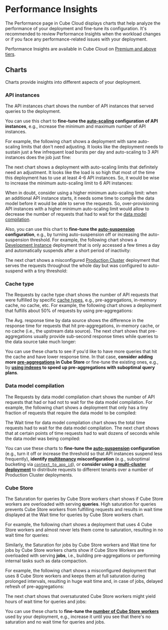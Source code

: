 # Performance Insights

The&nbsp;<Btn>Performance</Btn> page in Cube Cloud displays charts that help
analyze the performance of your deployment and fine-tune its configuration.
It's recommended to review Performance Insights when the workload changes
or if you face any performance-related issues with your deployment.

<SuccessBox>

Performance Insights are available in Cube Cloud on [Premium and above
tiers](https://cube.dev/pricing).

</SuccessBox>

## Charts

Charts provide insights into different aspects of your deployment.

### API instances

The&nbsp;<Btn>API instances</Btn> chart shows the number of API instances
that served queries to the deployment.

You can use this chart to **fine-tune the
[auto-scaling][ref-scalability-api] configuration of API instances**, e.g.,
increase the minimum and maximum number of API instances.

For example, the following chart shows a deployment with sane auto-scaling
limits that don't need adjusting. It looks like the deployment needs to
sustain just a few infrequent load bursts per day and auto-scaling to 3 API
instances does the job just fine:

<Screenshot src="https://ucarecdn.com/71de8978-8d3f-42cd-a32f-03daa73ad561/"/>

The next chart shows a deployment with auto-scaling limits that definitely
need an adjustment. It looks like the load is so high that most of the time
this deployment has to use at least 4-6 API instances. So, it would be wise
to increase the minimum auto-scaling limit to 6 API instances:

<Screenshot src="https://ucarecdn.com/e5c074b0-e4d4-442e-af48-e50ec0f61963/"/>

When in doubt, consider using a higher minimum auto-scaling limit: when an
additional API instance starts, it needs some time to compile the data model
before it would be able to serve the requests. So, over-provisioning API
instances with a higher minimum auto-scaling limit would allow to decrease
the number of requests that had to wait for the [data model
compilation](#data-model-compilation).

Also, you can use this chart to **fine-tune the
[auto-suspension][ref-auto-sus] configuration**, e.g., by turning
auto-suspension off or increasing the auto-suspension threshold.
For example, the following chart shows a [Development
Instance][ref-dev-instance] deployment that is only accessed a few times
a day and automatically suspends after a short period of inactivity:

<Screenshot src="https://ucarecdn.com/9bf6760b-805c-413c-85fb-9402b48718cb/"/>

The next chart shows a misconfigured [Production Cluster][ref-prod-cluster]
deployment that serves the requests throughout the whole day but was
configured to auto-suspend with a tiny threshold:

<Screenshot src="https://ucarecdn.com/2938ff51-0699-4f60-bba6-03a0132774f0/"/>

### Cache type

The&nbsp;<Btn>Requests by cache type</Btn> chart shows the number of API
requests that were fulfilled by specific [cache types][ref-cache-types],
e.g., pre-aggregations, in-memory cache, no cache, etc. For example, the
following chart shows a deployment that fulfills about 50% of requests by
using pre-aggregations:

<Screenshot src="https://ucarecdn.com/fe784a74-edd5-44c0-803f-267237219b1d/"/>

The&nbsp;<Btn>Avg. response time by data source</Btn> shows the difference
in the response time for requests that hit pre-aggregations, in-memory cache,
or no cache (i.e., the upstream data source). The next chart shows that
pre-aggregations usually provide sub-second response times while queries to
the data source take much longer:

<Screenshot src="https://ucarecdn.com/94ac15b6-a59c-4474-ba68-e07657d55d78/"/>

You can use these charts to see if you'd like to have more queries that hit
the cache and have lower response time. In that case, **consider adding more
[pre-aggregations][ref-pre-aggregations] in Cube Store** or fine-tune the
existing ones, e.g., by **[using indexes][ref-indexes] to speed up 
pre-aggregations with suboptimal query plans**.

### Data model compilation

The&nbsp;<Btn>Requests by data model compilation</Btn> chart shows the
number of API requests that had or had not to wait for the data model
compilation. For example, the following chart shows a deployment that
only has a tiny fraction of requests that require the data model to be
compiled:

<Screenshot src="https://ucarecdn.com/022a6a71-121a-4b45-ba97-1b0fd2571556/"/>

The&nbsp;<Btn>Wait time for data model compilation</Btn> chart
shows the total time requests had to wait for the data model compilation.
The next chart shows that at certain points of time requests had to wait
dozens of seconds while the data model was being compiled:

<Screenshot src="https://ucarecdn.com/520d7e4b-3838-48ae-b0aa-c988f588c3d7/"/>

You can use these charts to **fine-tune the [auto-suspension][ref-auto-sus]
configuration** (e.g., turn it off or increase the threshold so that API
instances suspend less frequently), **identify [multitenancy][ref-multitenancy]
misconfiguration** (e.g., suboptimal bucketing via
[`context_to_app_id`][ref-context-to-app-id]), or
**consider using a [multi-cluster deployment][ref-multi-cluster]** to
distribute requests to different tenants over a number of Production
Cluster deployments.

### Cube Store

The&nbsp;<Btn>Saturation for queries by Cube Store workers</Btn> chart
shows if Cube Store workers are overloaded with serving **queries**.
High saturation for queries prevents Cube Store workers from fulfilling
requests and results in wait time displayed at the&nbsp;<Btn>Wait time for
queries by Cube Store workers</Btn> chart.

For example, the following chart shows a deployment that uses 4 Cube Store
workers and almost never lets them come to saturation, resulting in no wait
time for queries: 

<Screenshot src="https://ucarecdn.com/9f33377e-ebf4-4227-9f49-a30b7f5bc04b/"/>

Similarly, the&nbsp;<Btn>Saturation for jobs by Cube Store workers</Btn>
and <Btn>Wait time for jobs by Cube Store workers</Btn> charts show if
Cube Store Workers are overloaded with serving **jobs**, i.e., building
pre-aggregations or performing internal tasks such as data compaction.

For example, the following chart shows a misconfigured deployment that uses
8 Cube Store workers and keeps them at full saturation during prolonged
intervals, resulting in huge wait time and, in case of jobs, delayed refresh
of pre-aggregations:

<Screenshot src="https://ucarecdn.com/eb3f8897-5358-4e5b-8507-b10c122d6206/"/>

The next chart shows that oversaturated Cube Store workers might yield
hours of wait time for queries and jobs:

<Screenshot src="https://ucarecdn.com/14edcb1d-a22c-47f8-aef4-636c0d726fb2/"/>

You can use these charts to **fine-tune the [number of Cube Store
workers][ref-scalability-cube-store]** used by your deployment, e.g.,
increase it until you see that there's no saturation and no wait time
for queries and jobs.


[ref-scalability-api]: /product/deployment/cloud/scalability#auto-scaling-of-api-instances
[ref-scalability-cube-store]: /product/deployment/cloud/scalability#sizing-cube-store-workers
[ref-auto-sus]: /product/deployment/cloud/auto-suspension
[ref-dev-instance]: /product/deployment/cloud/deployment-types#development-instance
[ref-prod-cluster]: /product/deployment/cloud/deployment-types#production-cluster
[ref-multi-cluster]: /product/deployment/cloud/deployment-types#production-multi-cluster
[ref-pre-aggregations]: /product/caching/using-pre-aggregations
[ref-multitenancy]: /product/configuration/advanced/multitenancy
[ref-context-to-app-id]: /reference/configuration/config#context_to_app_id
[ref-cache-types]: /product/caching#cache-type
[ref-indexes]: /product/caching/using-pre-aggregations#using-indexes
